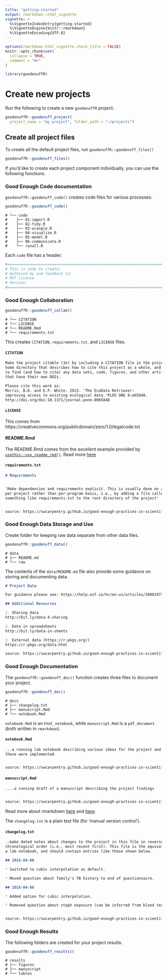 ```yaml
---
title: "getting-started"
output: rmarkdown::html_vignette
vignette: >
  %\VignetteIndexEntry{getting-started}
  %\VignetteEngine{knitr::rmarkdown}
  %\VignetteEncoding{UTF-8}
---
```


```r
options(rmarkdown.html_vignette.check_title = FALSE)
knitr::opts_chunk$set(
  collapse = TRUE,
  comment = "#>"
)

```

```r
library(goodenuffR)
```

# Create new projects 

Run the following to create a new `goodenuffR` project:

```r
goodenuffR::goodenuff_project(
  project_name = "my project", folder_path = "~/projects")
```

## Create all project files 

To create all the default project files, run `goodenuffR::goodenuff_files()`

```r
goodenuffR::goodenuff_files()
```

If you'd like to create each project component individually, you can use the following functions. 

### Good Enough Code documentation

`goodenuffR::goodenuff_code()` creates code files for various processes. 

```r
goodenuffR::goodenuff_code()
```

```
# └── code
#    ├── 01-import.R
#    ├── 02-tidy.R
#    ├── 03-wrangle.R
#    ├── 04-visualize.R
#    ├── 05-model.R
#    ├── 06-communicate.R
#    └── runall.R
```

Each `code` file has a header: 

```r
#=====================================================================#
# This is code to create:
# Authored by and feedback to:
# MIT License
# Version:
#=====================================================================#
```

### Good Enough Collaboration 

```r
goodenuffR::goodenuff_collab()
```

```
# └── CITATION
# └── LICENSE
# └── README.Rmd
# └── requirements.txt
```

This creates `CITATION`, `requirements.txt`, and `LICENSE` files. 

#### `CITATION`

```markdown
Make the project citable (3e) by including a CITATION file in the project's 
home directory that describes how to cite this project as a whole, and where 
to find (and how to cite) any data sets, code, figures, and other artifacts 
that have their own DOIs.

Please cite this work as:
Morris, B.D. and E.P. White. 2013. 'The EcoData Retriever:
improving access to existing ecological data.'PLOS ONE 8:e65848.
http://doi.org/doi:10.1371/journal.pone.0065848
```

#### `LICENSE` 

This comes from https://creativecommons.org/publicdomain/zero/1.0/legalcode.txt

#### README.Rmd

The README.Rmd comes from the excellent example provided by  [`usethis::use_readme_rmd()`](https://usethis.r-lib.org/reference/use_readme_rmd.html). Read more [here](https://r-pkgs.org/whole-game.html#use_readme_rmd)


#### `requirements.txt` 

```markdown
# Requirements 


'Make dependencies and requirements explicit. This is usually done on a 
per-project rather than per-program basis, i.e., by adding a file called 
something like requirements.txt to the root directory of the project'


source: https://swcarpentry.github.io/good-enough-practices-in-scientific-computing/
```




### Good Enough Data Storage and Use

Create folder for keeping raw data separate from other data files. 

```r
goodenuffR::goodenuff_data()
```

```
# data
# ├── README.md
# └── raw
```

The contents of the `data/README.md` file also provide some guidance on storing and documenting data. 

```markdown
# Project Data  

For guidance please see: https://help.osf.io/hc/en-us/articles/360019739054-How-to-Make-a-Data-Dictionary

## Additional Resources

1. Sharing data
http://bit.ly/data-4-sharing

2. Data in spreadsheets
http://bit.ly/data-in-sheets

3. External data (https://r-pkgs.org/)
https://r-pkgs.org/data.html

source: https://swcarpentry.github.io/good-enough-practices-in-scientific-computing/
```


### Good Enough Documentation 

The `goodenuffR::goodenuff_doc()` function creates three files to document your project.

```r
goodenuffR::goodenuff_doc() 
```

```
# docs
# ├── changelog.txt
# ├── manuscript.Rmd
# └── notebook.Rmd
```

`notebook.Rmd` is an `html_notebook`, while `manuscript.Rmd` is a `pdf_document` (both written in `rmarkdown`). 

#### `notebook.Rmd` 

```markdown
...a running lab notebook describing various ideas for the project and how 
these were implemented


source: https://swcarpentry.github.io/good-enough-practices-in-scientific-computing/
```

#### `manuscript.Rmd`

```markdown
....a running draft of a manuscript describing the project findings


source: https://swcarpentry.github.io/good-enough-practices-in-scientific-computing/
```

Read more about rmarkdown [here](https://rmarkdown.rstudio.com/) and [here](https://bookdown.org/yihui/rmarkdown/).

The `changelog.txt` is a plain text file (for 'manual version control').

#### `changelog.txt`

```markdown
..make dated notes about changes to the project in this file in reverse 
chronological order (i.e., most recent first). This file is the equivalent of 
a lab notebook, and should contain entries like those shown below.

## 2016-04-08

* Switched to cubic interpolation as default.

* Moved question about family's TB history to end of questionnaire.

## 2016-04-06

* Added option for cubic interpolation.

* Removed question about staph exposure (can be inferred from blood test results).


source: https://swcarpentry.github.io/good-enough-practices-in-scientific-computing/
```


### Good Enough Results 

The following folders are created for your project results:

```r
goodenuffR::goodenuff_results()
```

```
# results
# ├── figures
# ├── manuscript
# └── tables
```
